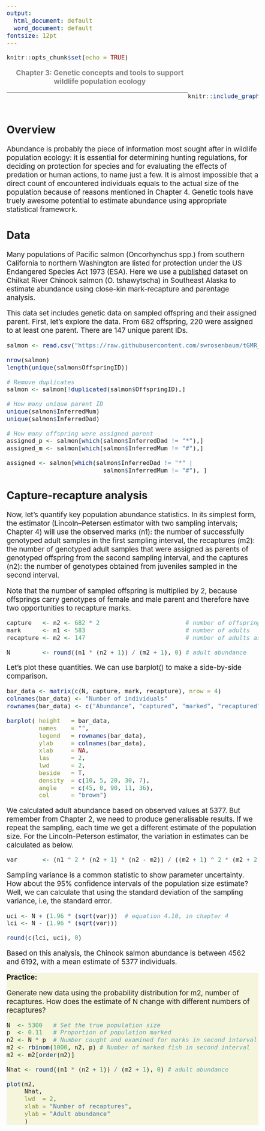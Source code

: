 ---
output:
  html_document: default
  word_document: default
fontsize: 12pt
---

```{r setup, include = FALSE}
knitr::opts_chunk$set(echo = TRUE)
```

<style>
.column-left{
float: left;
width: 18%;
text-align: left;
}
.column-center{
display: inline-block;
width: 74%;
text-align: center;
}
.column-right{
float: right;
width: 28%;
text-align: right;
}
</style>

<div class="column-left">

</div>
<div class = "column-center">
<span style="color: grey">**Chapter 3: Genetic concepts and tools to support wildlife
population ecology **</span>
<style type="text/css">
body{
font-size: 14pt;
}
</style>

</div>
<div class = "column-right">
```{r, out.width = "200px", echo=FALSE}
knitr::include_graphics("C:/Users/mahdi/Desktop/CWPBook/Figs/CoverImage_Ed2.jpeg")
```
</div>

---


<br>

## Overview
Abundance is probably the piece of information most sought after in wildlife population ecology: it is essential for determining hunting regulations, for deciding on protection for species and for evaluating the effects of predation or human actions, to name just a few. It is almost impossible that a direct count of encountered individuals equals to the actual size of the population because of reasons mentioned in Chapter 4. Genetic tools have truely awesome potential to estimate abundance using appropriate statistical framework.

## Data
Many populations of Pacific salmon (Oncorhynchus spp.) from southern California to northern Washington are listed for protection under the US Endangered Species Act 1973 (ESA). Here we use a [published](https://onlinelibrary.wiley.com/doi/10.1111/eva.13647) dataset on Chilkat River Chinook salmon (O. tshawytscha) in Southeast Alaska to estimate abundance using close-kin mark-recapture and parentage analysis.

This data set includes genetic data on sampled offspring and their assigned parent. First, let's explore the data. From 682 offspring, 220 were assigned to at least one parent. There are 147 unique parent IDs. 

```{r, results = "hide", out.width = "600px", fig.align = "center", message = FALSE, warning = FALSE}

salmon <- read.csv("https://raw.githubusercontent.com/swrosenbaum/tGMR_simulations/main/Data/ParentPair.csv")

nrow(salmon)
length(unique(salmon$OffspringID))

# Remove duplicates
salmon <- salmon[!duplicated(salmon$OffspringID),]

# How many unique parent ID
unique(salmon$InferredMum)
unique(salmon$InferredDad)

# How many offspring were assigned parent
assigned_p <- salmon[which(salmon$InferredDad != "*"),]
assigned_m <- salmon[which(salmon$InferredMum != "#"),]

assigned <- salmon[which(salmon$InferredDad != "*" |
                           salmon$InferredMum != "#"), ]

```

## Capture-recapture analysis
Now, let's quantify key population abundance statistics. In its simplest form, the 
estimator (Lincoln–Petersen estimator with two sampling intervals; Chapter 4) will
use the observed marks (n1): the number of successfully genotyped adult samples in the
first sampling interval, the recaptures (m2): the number of genotyped adult samples that
were assigned as parents of genotyped offspring from the second sampling interval, and
the captures (n2): the number of genotypes obtained from juveniles sampled in the second
interval. 

Note that the number of sampled offspring is multiplied by 2, because offsprings carry genotypes of female and male parent and therefore have two opportunities to recapture marks. 

```{r, results = "hide", out.width = "600px", fig.align = "center", message = FALSE, warning = FALSE}

capture   <- n2 <- 682 * 2                        # number of offsprings
mark      <- n1 <- 583                            # number of adults
recapture <- m2 <- 147                            # number of adults assigned to an offspring

N         <- round((n1 * (n2 + 1)) / (m2 + 1), 0) # adult abundance

```

Let's plot these quantities. We can use barplot() to make a side-by-side comparison.

```{r, results = "hide", out.width = "600px", fig.align = "center", message = FALSE, warning = FALSE}

bar_data <- matrix(c(N, capture, mark, recapture), nrow = 4)
colnames(bar_data) <- "Number of individuals"
rownames(bar_data) <- c("Abundance", "captured", "marked", "recaptured")
 
barplot( height   = bar_data,
         names    = "",
         legend   = rownames(bar_data),
         ylab     = colnames(bar_data),
         xlab     = NA,
         las      = 2,
         lwd      = 2,
         beside   = T,
         density  = c(10, 5, 20, 30, 7),
         angle    = c(45, 0, 90, 11, 36),
         col      = "brown")

```

We calculated adult abundance based on observed values at 5377. But remember from Chapter 2, we need to produce generalisable results. If we repeat the sampling, each time we get a different estimate of the population size. For the Lincoln-Peterson estimator, the variation in estimates can be calculated as below.

```{r, results = "hide", out.width = "600px", fig.align = "center", message = FALSE, warning = FALSE}

var       <- (n1 ^ 2 * (n2 + 1) * (n2 - m2)) / ((m2 + 1) ^ 2 * (m2 + 2)) # variance; equation 4.9

```

Sampling variance is a common statistic to show parameter uncertainty. How about the 95% confidence intervals of the population size estimate? Well, we can calculate that using the standard deviation
of the sampling variance, i.e, the standard error.

```{r, results = "hide", out.width = "600px", fig.align = "center", message = FALSE, warning = FALSE}

uci <- N + (1.96 * (sqrt(var)))  # equation 4.10, in chapter 4
lci <- N - (1.96 * (sqrt(var)))

round(c(lci, uci), 0)

```
Based on this analysis, the Chinook salmon abundance is between 4562 and 6192, with a mean estimate of 5377 individuals. 


<div style = "background-color:beige;">
**Practice:** 

Generate new data using the probability distribution for m2, number of recaptures.
How does the estimate of N change with different numbers of recaptures?

```{r, out.width = "600px", fig.align = "center", message = FALSE, warning = FALSE}
N  <- 5300   # Set the true population size
p  <- 0.11   # Proportion of population marked
n2 <- N * p  # Number caught and examined for marks in second interval
m2 <- rbinom(1000, n2, p) # Number of marked fish in second interval
m2 <- m2[order(m2)]

Nhat <- round((n1 * (n2 + 1)) / (m2 + 1), 0) # adult abundance

plot(m2,
     Nhat,
     lwd  = 2,
     xlab = "Number of recaptures",
     ylab = "Adult abundance"
     )


```
 
</div>
